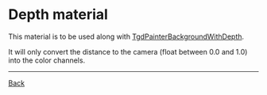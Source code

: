 
# Depth material

This material is to be used along with [TgdPainterBackgroundWithDepth](docs/classes/TgdPainterBackgroundWithDepth.html).

It will only convert the distance to the camera (float between 0.0 and 1.0) into the color channels.

<Demo />

---

[Back](#/articles/material)
